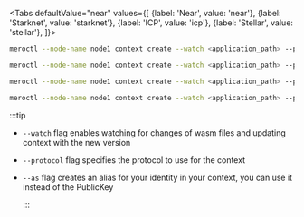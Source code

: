 
<Tabs
  defaultValue="near"
  values={[
    {label: 'Near', value: 'near'},
    {label: 'Starknet', value: 'starknet'},
    {label: 'ICP', value: 'icp'},
    {label: 'Stellar', value: 'stellar'},
  ]}>
<TabItem value="near">

```bash title="Terminal"
meroctl --node-name node1 context create --watch <application_path> --protocol near
```

</TabItem>
<TabItem value="starknet">

```bash title="Terminal"
meroctl --node-name node1 context create --watch <application_path> --protocol starknet
```

</TabItem>
<TabItem value="icp">

```bash title="Terminal"
meroctl --node-name node1 context create --watch <application_path> --protocol icp
```

</TabItem>
<TabItem value="stellar">

```bash title="Terminal"
meroctl --node-name node1 context create --watch <application_path> --protocol stellar
```

</TabItem>
</Tabs>

:::tip

- `--watch` flag enables watching for changes of wasm files and updating context
  with the new version
- `--protocol` flag specifies the protocol to use for the context
- `--as` flag creates an alias for your identity in your context, you can use it
  instead of the PublicKey

  :::
